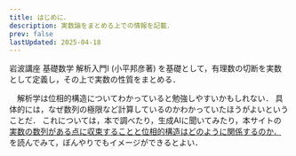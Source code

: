 ```yaml
---
title: はじめに．
description: 実数論をまとめる上での情報を記載．
prev: false
lastUpdated: 2025-04-18
---
```



<CoverImage 
    src={image_01}
    alt="英語で実数論と書かれた画像"
/>

岩波講座 基礎数学 解析入門Ⅰ (小平邦彦著) を基礎として，有理数の切断を実数として定義し，その上で実数の性質をまとめる．

<AdMathAnalysisBasic1></AdMathAnalysisBasic1>

　解析学は位相的構造についてわかっていると勉強しやすいかもしれない．
具体的には，なぜ数列の極限など計算しているのかわかっていたほうがよいということだ．
これについては，本で調べたり，生成AIに聞いてみたり，本サイトの
[実数の数列がある点に収束することと位相的構造はどのように関係するのか．](/other/0400_real_sequences_and_topological_structures/)
を読んでみて，ぼんやりでもイメージができるとよい．
